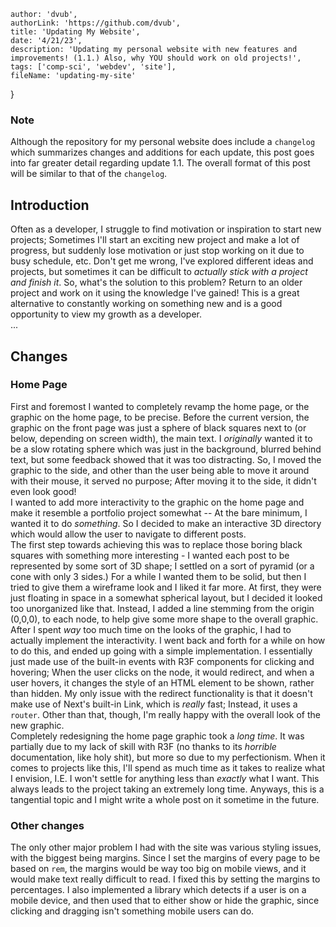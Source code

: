 
    author: 'dvub',
    authorLink: 'https://github.com/dvub',
    title: 'Updating My Website',
    date: '4/21/23',
    description: 'Updating my personal website with new features and improvements! (1.1.) Also, why YOU should work on old projects!',
    tags: ['comp-sci', 'webdev', 'site'],
    fileName: 'updating-my-site'
}

### Note

Although the repository for my personal website does include a `changelog` which summarizes changes and additions for each update, this post goes into far greater detail regarding update 1.1. The overall format of this post will be similar to that of the `changelog`. 

## Introduction

Often as a developer, I struggle to find motivation or inspiration to start new projects; Sometimes I'll start an exciting new project and make a lot of progress, but suddenly lose motivation or just stop working on it due to busy schedule, etc. Don't get me wrong, I've explored different ideas and projects, but sometimes it can be difficult to *actually stick with a project and finish it*. So, what's the solution to this problem? Return to an older project and work on it using the knowledge I've gained! This is a great alternative to constantly working on something new and is a good opportunity to view my growth as a developer.
<br/>...<br/>

## Changes

### Home Page

First and foremost I wanted to completely revamp the home page, or the graphic on the home page, to be precise. Before the current version, the graphic on the front page was just a sphere of black squares next to (or below, depending on screen width), the main text. I *originally* wanted it to be a slow rotating sphere which was just in the background, blurred behind text, but some feedback showed that it was too distracting. So, I moved the graphic to the side, and other than the user being able to move it around with their mouse, it served no purpose; After moving it to the side, it didn't even look good!
<br/>
I wanted to add more interactivity to the graphic on the home page and make it resemble a portfolio project somewhat -- At the bare minimum, I wanted it to do *something*. So I decided to make an interactive 3D directory which would allow the user to navigate to different posts. 
<br/> 
The first step towards achieving this was to replace those boring black squares with something more interesting - I wanted each post to be represented by some sort of 3D shape; I settled on a sort of pyramid (or a cone with only 3 sides.) For a while I wanted them to be solid, but then I tried to give them a wireframe look and I liked it far more. At first, they were just floating in space in a somewhat spherical layout, but I decided it looked too unorganized like that. Instead, I added a line stemming from the origin (0,0,0), to each node, to help give some more shape to the overall graphic. After I spent *way* too much time on the looks of the graphic, I had to actually implement the interactivity. I went back and forth for a while on how to do this, and ended up going with a simple implementation. I essentially just made use of the built-in events with R3F components for clicking and hovering; When the user clicks on the node, it would redirect, and when a user hovers, it changes the style of an HTML element to be shown, rather than hidden. My only issue with the redirect functionality is that it doesn't make use of Next's built-in Link, which is *really* fast; Instead, it uses a `router`. Other than that, though, I'm really happy with the overall look of the new graphic.
<br/>
Completely redesigning the home page graphic took a *long time*. It was partially due to my lack of skill with R3F (no thanks to its *horrible* documentation, like holy shit), but more so due to my perfectionism. When it comes to projects like this, I'll spend as much time as it takes to realize what I envision, I.E. I won't settle for anything less than *exactly* what I want. This always leads to the project taking an extremely long time. Anyways, this is a tangential topic and I might write a whole post on it sometime in the future.

### Other changes

The only other major problem I had with the site was various styling issues, with the biggest being margins. Since I set the margins of every page to be based on `rem`, the margins would be way too big on mobile views, and it would make text really difficult to read. I fixed this by setting the margins to percentages.
I also implemented a library which detects if a user is on a mobile device, and then used that to either show or hide the graphic, since clicking and dragging isn't something mobile users can do.
